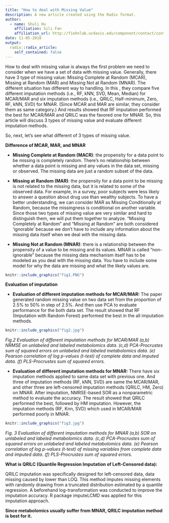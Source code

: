 ```yaml
---
title: "How to deal with Missing Value"
description: A new article created using the Radix format.
author:
  - name: Shuli Hu 
    affiliation: Sili Fan
    affiliation_url: http://fiehnlab.ucdavis.edu/component/contact/contact/11-members/14-wcmc/17
date: 11-05-2018
output:
  radix::radix_article:
    self_contained: false
---
```


How to deal with missing value is always the first problem we need to consider when we have a set of data with missing value. Generally, there have 3 type of missing value: Missing Complete at Random (MCAR), Missing at Random (MAR) and Missing Not at Random (MNAR). The different situation has different way to handling. In this , they compare five different imputation methods (i.e., RF, kNN, SVD, Mean, Median) for MCAR/MAR and six imputation methods (i.e., QRILC, Half-minimum, Zero, RF, kNN, SVD) for MNAR. (Since MCAR and MAR are similar, they consider them as same category.) And results showed that RF imputation performed the best for MCAR/MAR and QRILC was the favored one for MNAR. So, this article will discuss 3 types of missing value and evaluate different imputation methods. 

So, next, let’s see what different of 3 types of missing value.

**Difference of MCAR, MAR, and MNAR**

* **Missing Complete at Random (MACR)**: the propensity for a data point to be missing is completely random. There’s no relationship between whether a data point is missing and any values in the data set, missing or observed. The missing data are just a random subset of the data.

* **Missing at Random (MAR)**: the propensity for a data point to be missing is not related to the missing data, but it is related to some of the observed data. For example, in a survey, poor subjects were less likely to answer a question about drug use than wealthy subjects.
To have a better understanding, we can consider MAR as Missing Conditionally at Random, because the missingness is conditional on another variable. 
Since those two types of missing value are very similar and hard to distinguish them, we will put them together to analyze. “Missing Completely at Random” and “Missing at Random” are both considered ‘ignorable’ because we don’t have to include any information about the missing data itself when we deal with the missing data.

* **Missing Not at Random (MNAR)**: there is a relationship between the propensity of a value to be missing and its values. MNAR is called “non-ignorable” because the missing data mechanism itself has to be modeled as you deal with the missing data. You have to include some model for why the data are missing and what the likely values are. 




```r
knitr::include_graphics("fig1.PNG")
```


**Evaluation of imputation**

* **Evaluation of different imputation methods for MCAR/MAR:** The paper generated random missing value on two data set from the proportion of 2.5% to 50% in step of 2.5%. And then use PCA to evaluate performance for the both data set. The result showed that RF (Imputation with Random Forest) performed the best in the all imputation methods. 


```r
knitr::include_graphics("fig2.jpg")
```
*Fig.2 Evaluation of different imputation methods for MCAR/MAR (a,b) NRMSE on unlabeled and labeled metabolomics data. (c,d) PCA-Procrustes sum of squared errors on unlabeled and labeled metabolomics data. (e) Pearson correlation of log p-values (t-test) of complete data and imputed data. (f) PLS-Procrustes sum of squared errors.*



* **Evaluation of different imputation methods for MNAR:** There have six imputation methods applied to same data set with previous one. And three of imputation methods (RF, kNN, SVD) are same the MCAR/MAR, and other three are left-censored imputation methods (QRILC, HM, Zero) on MNAR. After imputation, NMRSE-based SOR as a nonparametric method to evaluate the accuracy. The result showed that QRILC performed the best, followed by HM imputation. However, the imputation methods (RF, Knn, SVD) which used in MCAR/MAR performed poorly in MNAR. 

```r
knitr::include_graphics("fig3.jpg")
```
*Fig. 3 Evaluation of different imputation methods for MNAR (a,b) SOR on unlabeled and labeled metabolomics data. (c,d) PCA-Procrustes sum of squared errors on unlabeled and labeled metabolomics data. (e) Pearson correlation of log p-values (t-test) of missing variables from complete data and imputed data. (f) PLS-Procrustes sum of squared errors.*


**What is QRILC (Quantile Regression Imputation of Left-Censored data):**

QRILC imputation was specifically designed for left-censored data, data missing caused by lower than LOQ. This method imputes missing elements with randomly drawing from a truncated distribution estimated by a quantile regression. A beforehand log-transformation was conducted to improve the imputation accuracy. R package imputeLCMD was applied for this imputation approach.


**Since metabolomics usually suffer from MNAR, QRILC imputation method is best for it.**




